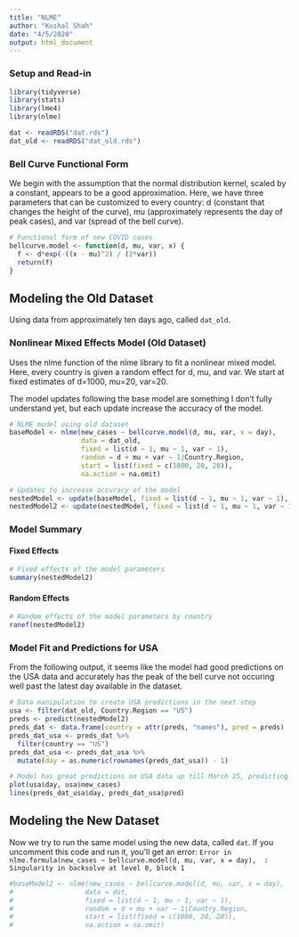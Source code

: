 ```yaml
---
title: "NLME"
author: "Kushal Shah"
date: "4/5/2020"
output: html_document
---
```


### Setup and Read-in

```r
library(tidyverse)
library(stats)
library(lme4)
library(nlme)

dat <- readRDS("dat.rds")
dat_old <- readRDS("dat_old.rds")
```

### Bell Curve Functional Form

We begin with the assumption that the normal distribution kernel, scaled by a constant, appears to be a good approximation. Here, we have three parameters that can be customized to every country: d (constant that changes the height of the curve), mu (approximately represents the day of peak cases), and var (spread of the bell curve).

```r
# Functional form of new COVID cases
bellcurve.model <- function(d, mu, var, x) {
  f <- d*exp(-((x - mu)^2) / (2*var))
  return(f)
}
```

## Modeling the Old Dataset

Using data from approximately ten days ago, called `dat_old`.

### Nonlinear Mixed Effects Model (Old Dataset)

Uses the nlme function of the nlme library to fit a nonlinear mixed model. Here, every country is given a random effect for d, mu, and var. We start at fixed estimates of d=1000, mu=20, var=20.

The model updates following the base model are something I don't fully understand yet, but each update increase the accuracy of the model.

```r
# NLME model using old dataset
baseModel <- nlme(new_cases ~ bellcurve.model(d, mu, var, x = day), 
                  data = dat_old, 
                  fixed = list(d ~ 1, mu ~ 1, var ~ 1),
                  random = d + mu + var ~ 1|Country.Region,
                  start = list(fixed = c(1000, 20, 20)),
                  na.action = na.omit)

# Updates to increase accuracy of the model
nestedModel <- update(baseModel, fixed = list(d ~ 1, mu ~ 1, var ~ 1), start = fixef(baseModel))
nestedModel2 <- update(nestedModel, fixed = list(d ~ 1, mu ~ 1, var ~ 1), start = fixef(nestedModel))
```

### Model Summary

#### Fixed Effects

```r
# Fixed effects of the model parameters
summary(nestedModel2)
```

#### Random Effects

```r
# Random effects of the model parameters by country
ranef(nestedModel2)
```

### Model Fit and Predictions for USA

From the following output, it seems like the model had good predictions on the USA data and accurately has the peak of the bell curve not occuring well past the latest day available in the dataset.

```r
# Data manipulation to create USA predictions in the next step
usa <- filter(dat_old, Country.Region == "US")
preds <- predict(nestedModel2)
preds_dat <- data.frame(country = attr(preds, "names"), pred = preds)
preds_dat_usa <- preds_dat %>% 
  filter(country == "US") 
preds_dat_usa <- preds_dat_usa %>%
  mutate(day = as.numeric(rownames(preds_dat_usa)) - 1)

# Model has great predictions on USA data up till March 25, predicting a normal curve with peak new cases at day 29
plot(usa$day, usa$new_cases)
lines(preds_dat_usa$day, preds_dat_usa$pred)
```

## Modeling the New Dataset

Now we try to run the same model using the new data, called `dat`. If you uncomment this code and run it, you'll get an error: `Error in nlme.formula(new_cases ~ bellcurve.model(d, mu, var, x = day),  : Singularity in backsolve at level 0, block 1`

```r
#baseModel2 <- nlme(new_cases ~ bellcurve.model(d, mu, var, x = day), 
#                  data = dat, 
#                  fixed = list(d ~ 1, mu ~ 1, var ~ 1),
#                  random = d + mu + var ~ 1|Country.Region,
#                  start = list(fixed = c(1000, 20, 20)),
#                  na.action = na.omit)
```




